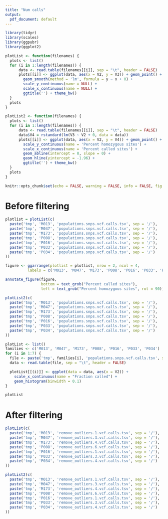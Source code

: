```yaml
---
title: "Num calls"
output:
  pdf_document: default
---
```


```r
library(tidyr)
library(scales)
library(ggpubr)
library(ggplot2)

plotList <- function(filenames) {
  plots <- list()
  for (i in 1:length(filenames)) {
      data <- read.table(filenames[[i]], sep = "\t", header = FALSE)
      plots[[i]] <- ggplot(data, aes(x = V2, y = V3)) + geom_point() +
        geom_smooth(method = 'lm', formula = y ~ x + 0) +
        scale_y_continuous(name = NULL) +
        scale_x_continuous(name = NULL) +
        ggtitle('') + theme_bw()
  }
  plots
}

plotList2 <- function(filenames) {
  plots <- list()
  for (i in 1:length(filenames)) {
      data <- read.table(filenames[[i]], sep = "\t", header = FALSE)
      data$V4 = rstandard(lm(V3 ~ V2 + 0, data = data))
      plots[[i]] <- ggplot(data, aes(x = V2, y = V4)) + geom_point() +
        scale_y_continuous(name = 'Percent homozygous sites') +
        scale_x_continuous(name = 'Percent called sites') +
        geom_abline(intercept = 0, slope = 0) +
        geom_hline(yintercept = -1.96) +
        ggtitle('') + theme_bw()
  }
  plots
}

knitr::opts_chunk$set(echo = FALSE, warning = FALSE, info = FALSE, fig.path = 'figs/')
```

# Before filtering
```r
plotlist = plotList(c(
  paste('tmp', 'M013', 'populations.snps.vcf.calls.tsv', sep = '/'),
  paste('tmp', 'M047', 'populations.snps.vcf.calls.tsv', sep = '/'),
  paste('tmp', 'M173', 'populations.snps.vcf.calls.tsv', sep = '/'),
  paste('tmp', 'P008', 'populations.snps.vcf.calls.tsv', sep = '/'),
  paste('tmp', 'P016', 'populations.snps.vcf.calls.tsv', sep = '/'),
  paste('tmp', 'P033', 'populations.snps.vcf.calls.tsv', sep = '/'),
  paste('tmp', 'P034', 'populations.snps.vcf.calls.tsv', sep = '/')
))

figure <- ggarrange(plotlist = plotlist, nrow = 2, ncol = 4,
          labels = c('M013', 'M047', 'M173', 'P008', 'P016', 'P033', 'P034'))

annotate_figure(figure,
                bottom = text_grob("Percent called sites"),
                left = text_grob("Percent homozygous sites", rot = 90))
```

```r
plotList2(c(
  paste('tmp', 'M013', 'populations.snps.vcf.calls.tsv', sep = '/'),
  paste('tmp', 'M047', 'populations.snps.vcf.calls.tsv', sep = '/'),
  paste('tmp', 'M173', 'populations.snps.vcf.calls.tsv', sep = '/'),
  paste('tmp', 'P008', 'populations.snps.vcf.calls.tsv', sep = '/'),
  paste('tmp', 'P016', 'populations.snps.vcf.calls.tsv', sep = '/'),
  paste('tmp', 'P033', 'populations.snps.vcf.calls.tsv', sep = '/'),
  paste('tmp', 'P034', 'populations.snps.vcf.calls.tsv', sep = '/')
))
```

```r
plotList <- list()
families <- c('M013', 'M047', 'M173', 'P008', 'P016', 'P033', 'P034')
for (i in 1:7) {
  file <- paste('tmp', families[i], 'populations.snps.vcf.calls.tsv', sep = '/')
  data <- read.table(file, sep = "\t", header = FALSE)

  plotList[[(i)]] <- ggplot(data = data, aes(x = V2)) +
    scale_x_continuous(name = "Fraction called") +
    geom_histogram(binwidth = 0.1)
}

plotList
```

# After filtering
```r
plotList(c(
  paste('tmp', 'M013', 'remove_outliers.1.vcf.calls.tsv', sep = '/'),
  paste('tmp', 'M047', 'remove_outliers.3.vcf.calls.tsv', sep = '/'),
  paste('tmp', 'M173', 'remove_outliers.4.vcf.calls.tsv', sep = '/'),
  paste('tmp', 'P008', 'remove_outliers.6.vcf.calls.tsv', sep = '/'),
  paste('tmp', 'P016', 'remove_outliers.1.vcf.calls.tsv', sep = '/'),
  paste('tmp', 'P033', 'remove_outliers.3.vcf.calls.tsv', sep = '/'),
  paste('tmp', 'P034', 'remove_outliers.4.vcf.calls.tsv', sep = '/')
))
```
```r
plotList2(c(
  paste('tmp', 'M013', 'remove_outliers.1.vcf.calls.tsv', sep = '/'),
  paste('tmp', 'M047', 'remove_outliers.3.vcf.calls.tsv', sep = '/'),
  paste('tmp', 'M173', 'remove_outliers.4.vcf.calls.tsv', sep = '/'),
  paste('tmp', 'P008', 'remove_outliers.6.vcf.calls.tsv', sep = '/'),
  paste('tmp', 'P016', 'remove_outliers.1.vcf.calls.tsv', sep = '/'),
  paste('tmp', 'P033', 'remove_outliers.3.vcf.calls.tsv', sep = '/'),
  paste('tmp', 'P034', 'remove_outliers.4.vcf.calls.tsv', sep = '/')
))
```

